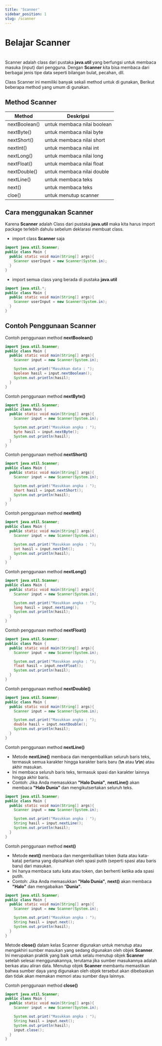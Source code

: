 ```yaml
---
title: 'Scanner'
sidebar_position: 1
slug: /scanner
---
```


# Belajar Scanner

<h1></h1>

Scanner adalah class dari pustaka **java.util** yang berfungsi untuk membaca masuka (input) dari pengguna. Dengan **Scanner** kita bisa membaca dari berbagai jenis tipe data seperti bilangan bulat, pecahan, dll.

Class Scanner ini memiliki banyak sekali method untuk di gunakan, Berikut beberapa method yang umum di gunakan.

## Method Scanner

| **Method** | **Deskripsi** |
|--------|-----------|
| nextBoolean() | untuk membaca nilai boolean | 
| nextByte() | untuk membaca nilai byte |
| nextShort() | untuk membaca  nilai short |
| nextInt() | untuk membaca nilai int | 
| nextLong() | untuk membaca nilai long | 
| nextFloat() | untuk membaca nilai float |
| nextDouble() | untuk membaca nilai double |
| nextLine() | untuk membaca teks |
| next() | untuk membaca teks |
| cloe() | untuk menutup scanner |

## Cara menggunakan Scanner

Karena **Scanner** adalah Class dari pustaka **java.util** maka kita harus import package terlebih dahulu sebelum deklarasi membuat class.

- import class **Scanner** saja
```java 
import java.util.Scanner;
public class Main {
  public static void main(String[] args){
    Scanner userInput = new Scanner(System.in);
  }
}
```
- import semua class yang berada di pustaka **java.util**
```java 
import java.util.*;
public class Main {
  public static void main(String[] args){
    Scanner userInput = new Scanner(System.in);
  }
}
```


## Contoh Penggunaan Scanner

<Tabs>
<TabItem value="nextBoolean()" default>

Contoh penggunaan method **nextBoolean()**

```java
import java.util.Scanner;
public class Main {
  public static void main(String[] args){
    Scanner input = new Scanner(System.in);

    System.out.print("Masukkan data : ");
    boolean hasil = input.nextBoolean();
    System.out.println(hasil);
  }
}

```

</TabItem>
<TabItem value="nextByte()">

Contoh penggunaan method **nextByte()**

```java
import java.util.Scanner;
public class Main {
  public static void main(String[] args){
    Scanner input = new Scanner(System.in);

    System.out.print("Masukkan angka : ");
    byte hasil = input.nextByte();
    System.out.println(hasil);
  }
}

```

</TabItem>
<TabItem value="nextShort()">

Contoh penggunaan method **nextShort()**

```java
import java.util.Scanner;
public class Main {
  public static void main(String[] args){
    Scanner input = new Scanner(System.in);

    System.out.print("Masukkan angka : ");
    short hasil = input.nextShort();
    System.out.println(hasil);
  }
}

```

</TabItem>
<TabItem value="nextInt()">

Contoh penggunaan method **nextInt()**

```java
import java.util.Scanner;
public class Main {
  public static void main(String[] args){
    Scanner input = new Scanner(System.in);

    System.out.print("Masukkan angka : ");
    int hasil = input.nextInt();
    System.out.println(hasil);
  }
}

```

</TabItem>
<TabItem value="nextLong()">

Contoh penggunaan method **nextLong()**

```java
import java.util.Scanner;
public class Main {
  public static void main(String[] args){
    Scanner input = new Scanner(System.in);

    System.out.print("Masukkan angka : ");
    long hasil = input.nextLong();
    System.out.println(hasil);
  }
}

```

</TabItem>
<TabItem value="nextFloat()">

Contoh penggunaan method **nextFloat()**

```java
import java.util.Scanner;
public class Main {
  public static void main(String[] args){
    Scanner input = new Scanner(System.in);

    System.out.print("Masukkan angka : ");
    float hasil = input.nextFloat();
    System.out.println(hasil);
  }
}

```

</TabItem>
<TabItem value="nextDouble()">

Contoh penggunaan method **nextDouble()**

```java
import java.util.Scanner;
public class Main {
  public static void main(String[] args){
    Scanner input = new Scanner(System.in);

    System.out.print("Masukkan angka : ");
    double hasil = input.nextDouble();
    System.out.println(hasil);
  }
}

```

</TabItem>
<TabItem value="nextLine()">

Contoh penggunaan method **nextLine()**

- Metode **nextLine()** membaca dan mengembalikan seluruh baris teks, termasuk semua karakter hingga karakter baris baru (**\n** atau **\r\n**) atau akhir masukan.
- Ini membaca seluruh baris teks, termasuk spasi dan karakter lainnya hingga akhir baris.
- Contoh: Jika Anda memasukkan **"Halo Dunia"**, **nextLine()** akan membaca **"Halo Dunia"** dan mengikutsertakan seluruh teks.

```java
import java.util.Scanner;
public class Main {
  public static void main(String[] args){
    Scanner input = new Scanner(System.in);

    System.out.print("Masukkan angka : ");
    String hasil = input.nextLine();
    System.out.println(hasil);
  }
}

```

</TabItem>
<TabItem value="next()">

Contoh penggunaan method **next()**

- Metode **next()** membaca dan mengembalikan token (kata atau kata-kata) pertama yang dipisahkan oleh spasi putih (seperti spasi atau baris baru) dari masukan.
- Ini hanya membaca satu kata atau token, dan berhenti ketika ada spasi putih.
- Contoh: Jika Anda memasukkan **"Halo Dunia"**, **next()** akan membaca **"Halo"** dan mengabaikan "**Dunia"**.

```java
import java.util.Scanner;
public class Main {
  public static void main(String[] args){
    Scanner input = new Scanner(System.in);

    System.out.print("Masukkan angka : ");
    String hasil = input.next();
    System.out.println(hasil);
  }
}

```

</TabItem>
<TabItem value="close()">

Metode **close()** dalam kelas Scanner digunakan untuk menutup atau mengakhiri sumber masukan yang sedang digunakan oleh objek **Scanner**. Ini merupakan praktik yang baik untuk selalu menutup objek **Scanner** setelah selesai menggunakannya, terutama jika sumber masukannya adalah berkas atau aliran data. Menutup objek **Scanner** membantu memastikan bahwa sumber daya yang digunakan oleh objek tersebut akan dibebaskan dan tidak akan memakan memori atau sumber daya lainnya.

Contoh penggunaan method **close()** 

```java
import java.util.Scanner;
public class Main {
  public static void main(String[] args){
    Scanner input = new Scanner(System.in);

    System.out.print("Masukkan angka : ");
    String hasil = input.next();
    System.out.println(hasil);
    input.close();
  }
}

```

</TabItem>
</Tabs>

